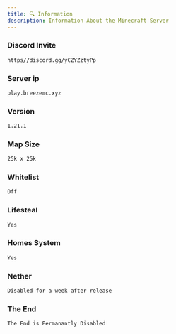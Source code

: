```yaml
---
title: 🔍 Information
description: Information About the Minecraft Server
---
```


### Discord Invite
```md
https//discord.gg/yCZYZztyPp
```
### Server ip
```md
play.breezemc.xyz
```
### Version
```md
1.21.1
```
### Map Size
```md
25k x 25k
```
### Whitelist
```md
Off
```
### Lifesteal
```md
Yes
```
### Homes System
```md
Yes
```
### Nether
```md
Disabled for a week after release
```
### The End
```
The End is Permanantly Disabled
```
